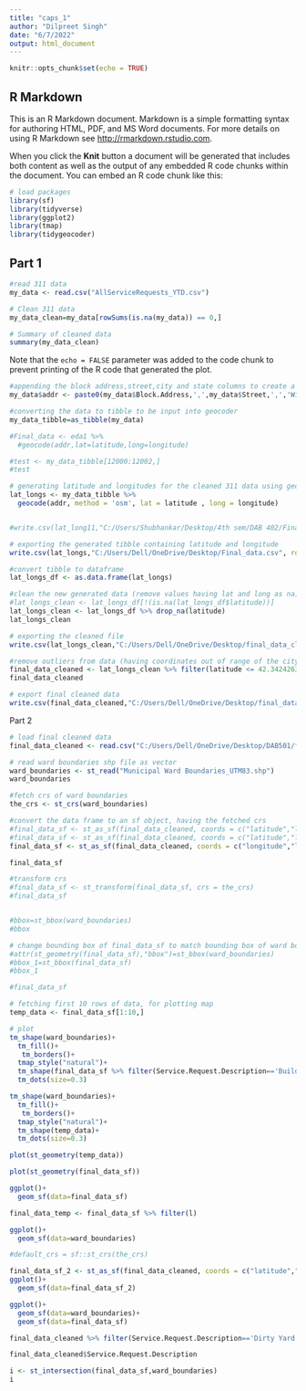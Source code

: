 ---
title: "caps_1"
author: "Dilpreet Singh"
date: "6/7/2022"
output: html_document
---

```{r setup, include=FALSE}
knitr::opts_chunk$set(echo = TRUE)
```

## R Markdown

This is an R Markdown document. Markdown is a simple formatting syntax for authoring HTML, PDF, and MS Word documents. For more details on using R Markdown see <http://rmarkdown.rstudio.com>.

When you click the **Knit** button a document will be generated that includes both content as well as the output of any embedded R code chunks within the document. You can embed an R code chunk like this:

```{r cars}
# load packages
library(sf)
library(tidyverse)
library(ggplot2)
library(tmap)
library(tidygeocoder)

```

## Part 1

```{r pressure, echo=FALSE}
#read 311 data
my_data <- read.csv("AllServiceRequests_YTD.csv")
```

```{r}
# Clean 311 data
my_data_clean=my_data[rowSums(is.na(my_data)) == 0,]
```

```{r}
# Summary of cleaned data
summary(my_data_clean)
```


Note that the `echo = FALSE` parameter was added to the code chunk to prevent printing of the R code that generated the plot.

```{r}
#appending the block address,street,city and state columns to create a new column for address (as per tidygeocoder format)
my_data$addr <- paste0(my_data$Block.Address,',',my_data$Street,',','Windsor',',','Ontario')

```

```{r}
#converting the data to tibble to be input into geocoder
my_data_tibble=as_tibble(my_data)

#Final_data <- eda1 %>% 
  #geocode(addr,lat=latitude,long=longitude)

#test <- my_data_tibble[12000:12002,]
#test

# generating latitude and longitudes for the cleaned 311 data using geocoder
lat_longs <- my_data_tibble %>%
  geocode(addr, method = 'osm', lat = latitude , long = longitude)


#write.csv(lat_long11,"C:/Users/Shubhankar/Desktop/4th sem/DAB 402/Final_data.csv", row.names = FALSE)
```
```{r}
# exporting the generated tibble containing latitude and longitude
write.csv(lat_longs,"C:/Users/Dell/OneDrive/Desktop/Final_data.csv", row.names = FALSE)
```

```{r}
#convert tibble to dataframe
lat_longs_df <- as.data.frame(lat_longs)
```


```{r}
#clean the new generated data (remove values having lat and long as na)
#lat_longs_clean <- lat_longs_df[!(is.na(lat_longs_df$latitude))]
lat_longs_clean <- lat_longs_df %>% drop_na(latitude)
lat_longs_clean 
```

```{r}
# exporting the cleaned file
write.csv(lat_longs_clean,"C:/Users/Dell/OneDrive/Desktop/final_data_clean.csv", row.names = FALSE)

```

```{r}
#remove outliers from data (having coordinates out of range of the city of Windsor)
final_data_cleaned <- lat_longs_clean %>% filter(latitude <= 42.34242631)
final_data_cleaned
```
```{r}
# export final cleaned data
write.csv(final_data_cleaned,"C:/Users/Dell/OneDrive/Desktop/final_data_cleaned.csv", row.names = FALSE)
```

Part 2

```{r}
# load final cleaned data
final_data_cleaned <- read.csv("C:/Users/Dell/OneDrive/Desktop/DAB501/final_data_cleaned.csv")
```


```{r}
# read ward boundaries shp file as vector
ward_boundaries <- st_read("Municipal Ward Boundaries_UTM83.shp")
ward_boundaries
```

```{r}
#fetch crs of ward boundaries
the_crs <- st_crs(ward_boundaries) 

#convert the data frame to an sf object, having the fetched crs 
#final_data_sf <- st_as_sf(final_data_cleaned, coords = c("latitude","longitude"), crs = the_crs)
#final_data_sf <- st_as_sf(final_data_cleaned, coords = c("latitude","longitude"),crs=the_crs)
final_data_sf <- st_as_sf(final_data_cleaned, coords = c("longitude","latitude"),crs=the_crs)

final_data_sf
```

```{r}
#transform crs
#final_data_sf <- st_transform(final_data_sf, crs = the_crs)
#final_data_sf
```
```{r}

```


```{r}
#bbox=st_bbox(ward_boundaries)
#bbox
```


```{r}
# change bounding box of final_data_sf to match bounding box of ward boundaries
#attr(st_geometry(final_data_sf),"bbox")=st_bbox(ward_boundaries)
#bbox_1=st_bbox(final_data_sf)
#bbox_1
```

```{r}
#final_data_sf
```

```{r}
# fetching first 10 rows of data, for plotting map
temp_data <- final_data_sf[1:10,]
```


```{r}
# plot
tm_shape(ward_boundaries)+
  tm_fill()+
   tm_borders()+
  tmap_style("natural")+
  tm_shape(final_data_sf %>% filter(Service.Request.Description=='Building Accessibility'))+
  tm_dots(size=0.3)
```

```{r}
tm_shape(ward_boundaries)+
  tm_fill()+
   tm_borders()+
  tmap_style("natural")+
  tm_shape(temp_data)+
  tm_dots(size=0.3)
```


```{r}
plot(st_geometry(temp_data))

```

```{r}
plot(st_geometry(final_data_sf))
```


```{r}
ggplot()+
  geom_sf(data=final_data_sf)
```
```{r}
final_data_temp <- final_data_sf %>% filter(l)
```



```{r}
ggplot()+
  geom_sf(data=ward_boundaries)
```


```{r}
#default_crs = sf::st_crs(the_crs)
```

```{r}

final_data_sf_2 <- st_as_sf(final_data_cleaned, coords = c("latitude","longitude"),crs=the_crs)
ggplot()+
  geom_sf(data=final_data_sf_2)
```


```{r}
ggplot()+
  geom_sf(data=ward_boundaries)+
  geom_sf(data=final_data_sf)
```


```{r}
final_data_cleaned %>% filter(Service.Request.Description=='Dirty Yard')

```

```{r}
final_data_cleaned$Service.Request.Description
```
```{r}
i <- st_intersection(final_data_sf,ward_boundaries)
i
```

